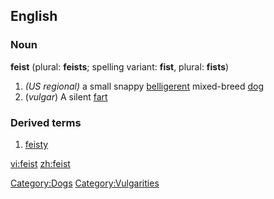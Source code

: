 ==English==
[[Category:Dogs]]
[[Category:Vulgarities]]
===Noun===
'''feist''' (plural: '''feists'''; spelling variant: '''fist''', plural: '''fists''')
#''(US regional)'' a small snappy [[belligerent]] mixed-breed [[dog]]
#(''vulgar'') A silent [[fart]]
===Derived terms===
#[[feisty]]

[[vi:feist]]
[[zh:feist]]